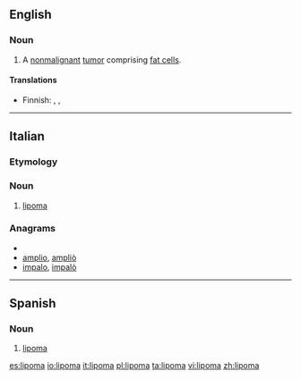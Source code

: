==English==
{{wikipedia}}

===Noun===
{{en-noun}}

# {{pathology}} A [[nonmalignant]] [[tumor]] comprising [[fat cell]]s.

====Translations====
{{trans-top|benign tumor}}
* Finnish: {{t|fi|rasvakudoskasvain}}, {{t-|fi|lipoma}}, {{t+|fi|lipooma}}
{{trans-mid}}
{{trans-bottom}}

----

==Italian==

===Etymology===
{{confix|lipo|oma|lang=it}}

{{wikipedia|lang=it}}
===Noun===
{{it-noun|lipom|m|a|i}}

# {{context|oncology|lang=it}} [[#English|lipoma]]

===Anagrams===
* {{alphagram|ailmop}}
* [[amplio#Italian|amplio]], [[ampliò#Italian|ampliò]]
* [[impalo#Italian|impalo]], [[impalò#Italian|impalò]]

----

==Spanish==
{{wikipedia|lang=es}}
===Noun===
{{es-noun-m}}

# {{oncology|lang=es}} [[#English|lipoma]]

[[es:lipoma]]
[[io:lipoma]]
[[it:lipoma]]
[[pl:lipoma]]
[[ta:lipoma]]
[[vi:lipoma]]
[[zh:lipoma]]